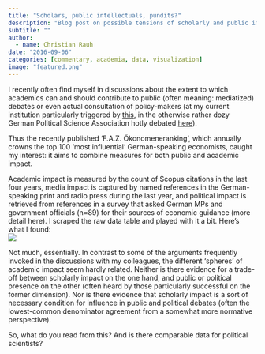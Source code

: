 ```yaml
---
title: "Scholars, public intellectuals, pundits?"
description: "Blog post on possible tensions of scholarly and public impact"
subtitle: ""
author: 
  - name: Christian Rauh
date: "2016-09-06"
categories: [commentary, academia, data, visualization]
image: "featured.png"
---
```


I recently often find myself in discussions about the extent to which academics can and should contribute to public (often meaning: mediatized) debates or even actual consultation of policy-makers (at my current institution particularly triggered by [this](https://www.faz.net/aktuell/feuilleton/debatten/berliner-studenten-werfen-ruud-koopmans-nationalismus-vor-14357049.html), in the otherwise rather dozy German Political Science Association hotly debated [here](https://www.faz.net/aktuell/feuilleton/forschung-und-lehre/politikwissenschaft-und-ihre-lage-der-in-der-oeffentlichkeit-14186054.html)).

Thus the recently published 'F.A.Z. Ökonomeneranking', which annually crowns the top 100 'most influential' German-speaking economists, caught my interest: it aims to combine measures for both public and academic impact.

Academic impact is measured by the count of Scopus citations in the last four years, media impact is captured by named references in the German-speaking print and radio press during the last year, and political impact is retrieved from references in a survey that asked German MPs and government officials (n=89) for their sources of economic guidance (more detail here). I scraped the raw data table and played with it a bit. Here's what I found: <br> ![](pundits.jpg) <br>

Not much, essentially. In contrast to some of the arguments frequently invoked in the discussions with my colleagues, the different 'spheres' of academic impact seem hardly related. Neither is there evidence for a trade-off between scholarly impact on the one hand, and public or political presence on the other (often heard by those particularly successful on the former dimension). Nor is there evidence that scholarly impact is a sort of necessary condition for influence in public and political debates (often the lowest-common denominator agreement from a somewhat more normative perspective).

So, what do you read from this? And is there comparable data for political scientists?
